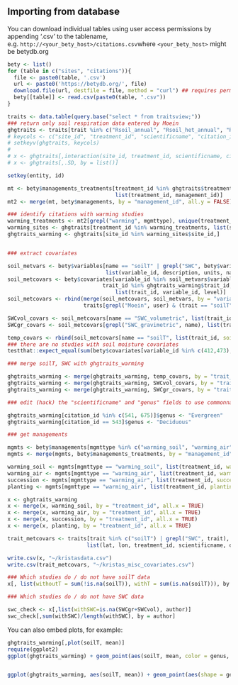 Importing from database
----------------------------------

You can download individual tables using user access permissions by appending '.csv' to the tablename, e.g. `http://<your_bety_host>/citations.csv`where `<your_bety_host>` might be betydb.org

```r
bety <- list()
for (table in c("sites", "citations")){
  file <- paste0(table, '.csv')
  url <- paste0('https://betydb.org/', file)
  download.file(url, destfile = file, method = "curl") ## requires permissions at server level
  bety[[table]] <- read.csv(paste0(table, ".csv"))
}
```

```r
traits <- data.table(query.base("select * from traitsview;"))
### return only soil respiration data entered by Moein 
ghgtraits <- traits[trait %in% c("Rsoil_annual", "Rsoil_het_annual", "R_root_fine_annual", "Soil Het Respiration ", "Soil Respiration", "soil_respiration_m2"),]
# keycols <- c("site_id", "treatment_id", "scientificname", "citation_id", "date")
# setkeyv(ghgtraits, keycols)
# 
# x <- ghgtraits[,interaction(site_id, treatment_id, scientificname, citation_id, date)]
# x <- ghgtraits[,.SD, by = list()]

setkey(entity, id)

mt <- bety$managements_treatments[treatment_id %in% ghgtraits$treatment_id, 
                                  list(treatment_id, management_id)]
mt2 <- merge(mt, bety$managements, by = "management_id", all.y = FALSE)

### identify citations with warming studies
warming_treatments <- mt2[grepl("warming", mgmttype), unique(treatment_id)]
warming_sites <- ghgtraits[treatment_id %in% warming_treatments, list(site_id, site, city, author, cityear), by = citation_id]
ghgtraits_warming <- ghgtraits[site_id %in% warming_sites$site_id,] 


### extract covariates

soil_metvars <- bety$variables[name == "soilT" | grepl("SWC", bety$variables$name),
                               list(variable_id, description, units, name)]
soil_metcovars <- bety$covariates[variable_id %in% soil_metvars$variable_id &
                              trait_id %in% ghgtraits_warming$trait_id,
                                  list(trait_id, variable_id, level)]
soil_metcovars <- rbind(merge(soil_metcovars, soil_metvars, by = "variable_id")[,list(trait_id, level, name)],
                        traits[grepl("Moein", user) & (trait == "soilT" | grepl("SWC", trait)) , list(trait_id, level = mean, name = trait)])

SWCvol_covars <- soil_metcovars[name == "SWC_volumetric", list(trait_id, SWCvol = level)]
SWCgr_covars <- soil_metcovars[grepl("SWC_gravimetric", name), list(trait_id, SWCgr = level)]

temp_covars <- rbind(soil_metcovars[name == "soilT", list(trait_id, soilT = level)])
### there are no studies with soil moisture covariates
testthat::expect_equal(sum(bety$covariates[variable_id %in% c(412,473), unique(trait_id)] %in% ghgtraits_warming$trait_id), 0)

### merge soilT, SWC with ghgtraits_warming

ghgtraits_warming <- merge(ghgtraits_warming, temp_covars, by = "trait_id", all.x = TRUE)
ghgtraits_warming <- merge(ghgtraits_warming, SWCvol_covars, by = "trait_id", all.x = TRUE)
ghgtraits_warming <- merge(ghgtraits_warming, SWCgr_covars, by = "trait_id", all.x = TRUE)

### edit (hack) the "scientificname" and "genus" fields to use commonname

ghgtraits_warming[citation_id %in% c(541, 675)]$genus <- "Evergreen"
ghgtraits_warming[citation_id == 543]$genus <- "Deciduous"

### get managements

mgmts <- bety$managements[mgmttype %in% c("warming_soil", "warming_air", "initiation of natural succession", "planting"),list(management_id, date, mgmttype, level)]
mgmts <- merge(mgmts, bety$managements_treatments, by = "management_id", all.x = TRUE)

warming_soil <- mgmts[mgmttype == "warming_soil", list(treatment_id, warming_soil = date, dT_soil = level)]
warming_air <- mgmts[mgmttype == "warming_air", list(treatment_id, warming_air = date, dT_air = level)]
succession <- mgmts[mgmttype == "warming_air", list(treatment_id, succession = date)]
planting <- mgmts[mgmttype == "warming_air", list(treatment_id, planting = date)]

x <- ghgtraits_warming
x <- merge(x, warming_soil, by = "treatment_id", all.x = TRUE)
x <- merge(x, warming_air, by = "treatment_id", all.x = TRUE)
x <- merge(x, succession, by = "treatment_id", all.x = TRUE)
x <- merge(x, planting, by = "treatment_id", all.x = TRUE)

trait_metcovars <- traits[trait %in% c("soilT") | grepl("SWC", trait), 
                         list(lat, lon, treatment_id, scientificname, date, trait, mean)]

write.csv(x, "~/kristasdata.csv")
write.csv(trait_metcovars, "~/kristas_misc_covariates.csv")

### Which studies do / do not have soilT data
x[, list(withoutT = sum(!is.na(soilT)), withT = sum(is.na(soilT))), by = author]

### Which studies do / do not have SWC data

swc_check <- x[,list(withSWC=is.na(SWCgr+SWCvol), author)]
swc_check[,sum(withSWC)/length(withSWC), by = author]

```

You can also embed plots, for example:

```r
ghgtraits_warming[,plot(soilT, mean)]
require(ggplot2)
ggplot(ghgtraits_warming) + geom_point(aes(soilT, mean, color = genus, shape = site))


ggplot(ghgtraits_warming, aes(soilT, mean)) + geom_point(aes(shape = genus, color = trt)) + facet_wrap(~ author)

```
